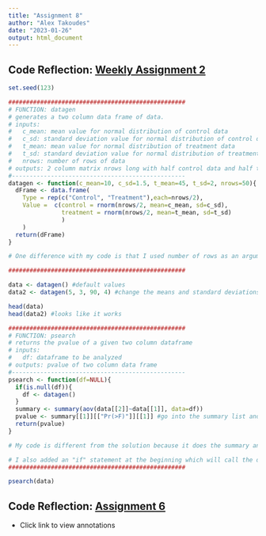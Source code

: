 ```yaml
---
title: "Assignment 8"
author: "Alex Takoudes"
date: "2023-01-26"
output: html_document
---
```


## Code Reflection: [Weekly Assignment 2](WeeklyAssignments/Weekly_assignment2.html)

```r
set.seed(123)

##################################################
# FUNCTION: datagen 
# generates a two column data frame of data.
# inputs:
#   c_mean: mean value for normal distribution of control data
#   c_sd: standard deviation value for normal distribution of control data
#   t_mean: mean value for normal distribution of treatment data
#   t_sd: standard deviation value for normal distribution of treatment data
#   nrows: number of rows of data
# outputs: 2 column matrix nrows long with half control data and half treatment data
#------------------------------------------------- 
datagen <- function(c_mean=10, c_sd=1.5, t_mean=45, t_sd=2, nrows=50){ #nrows as default argument might be better as "n"
  dFrame <- data.frame(
    Type = rep(c("Control", "Treatment"),each=nrows/2), 
    Value =  c(control = rnorm(nrows/2, mean=c_mean, sd=c_sd),
               treatment = rnorm(nrows/2, mean=t_mean, sd=t_sd)
               )
    )
  return(dFrame)
}

# One difference with my code is that I used number of rows as an argument. It might have been better to use the number of samples as this would be an easier number to come up with. Another difference is that my data frame creates the elements Type and Value directly. I'm not sure which is cleaner, but when it comes to troubleshooting, it might have been easier to have the Type and Value definitions outside of the dataframe.

##################################################

data <- datagen() #default values
data2 <- datagen(5, 3, 90, 4) #change the means and standard deviations

head(data)
head(data2) #looks like it works

##################################################
# FUNCTION: psearch
# returns the pvalue of a given two column dataframe
# inputs:
#   df: dataframe to be analyzed
# outputs: pvalue of two column data frame
#------------------------------------------------- 
psearch <- function(df=NULL){
  if(is.null(df)){
    df <- datagen()
  }
  summary <- summary(aov(data[[2]]~data[[1]], data=df))
  pvalue <- summary[[1]][["Pr(>F)"]][[1]] #go into the summary list and find the P value. Only take the first value out of P because P[[2]] is NA 
  return(pvalue)
}

# My code is different from the solution because it does the summary and the test in one line. For reproducibility purposes, it might have been better to save the test as a new variable and then make a summary of it on the next line. When it comes to the test, I called the variables by sub-setting the data frame which might be more reproducible than the solutions where they are called by row name. Although it doesn't really matter as long as the column names don't change.

# I also added an "if" statement at the beginning which will call the datagen functin to create a dataframe in case the user does not input any data.
##################################################

psearch(data)
```

## Code Reflection: [Assignment 6](Assignments/Assignment6.html)
* Click link to view annotations